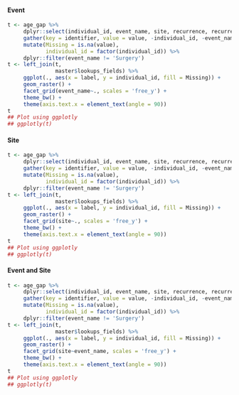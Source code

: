#### Event
```r
t <- age_gap %>%
     dplyr::select(individual_id, event_name, site, recurrence, recurrence_dt, recurrence_where_breast, recurrence_where_chest_wall, recurrence_where_axilla, recurrence_where_metastatic, recurrence_met_bone, recurrence_met_liver, recurrence_met_lung, recurrence_met_superclavicular, recurrence_met_brain, recurrence_met_other, recurrence_met_spcfy, new_tumour_yn, new_tumour_dtls, clinical_plan, plan_local_surgery, plan_local_radio, plan_local_endocrine, plan_local_chemo, plan_local_trast, plan_local_other, plan_local_spcfy, plan_met_radio, plan_met_endocrine, plan_met_chemo, plan_met_trast, plan_met_other, plan_met_spcfy, plan_routine_surgery, plan_routine_radio, plan_routine_endocrine, plan_routine_chemo, plan_routine_trast, plan_routine_other, plan_routine_spcfy) %>%
     gather(key = identifier, value = value, -individual_id, -event_name, -site) %>%
     mutate(Missing = is.na(value),
            individual_id = factor(individual_id)) %>%
     dplyr::filter(event_name != 'Surgery')
t <- left_join(t,
               master$lookups_fields) %>%
     ggplot(., aes(x = label, y = individual_id, fill = Missing)) +
     geom_raster() +
     facet_grid(event_name~., scales = 'free_y') +
     theme_bw() +
     theme(axis.text.x = element_text(angle = 90))
t
## Plot using ggplotly
## ggplotly(t)


```

#### Site
```r
t <- age_gap %>%
     dplyr::select(individual_id, event_name, site, recurrence, recurrence_dt, recurrence_where_breast, recurrence_where_chest_wall, recurrence_where_axilla, recurrence_where_metastatic, recurrence_met_bone, recurrence_met_liver, recurrence_met_lung, recurrence_met_superclavicular, recurrence_met_brain, recurrence_met_other, recurrence_met_spcfy, new_tumour_yn, new_tumour_dtls, clinical_plan, plan_local_surgery, plan_local_radio, plan_local_endocrine, plan_local_chemo, plan_local_trast, plan_local_other, plan_local_spcfy, plan_met_radio, plan_met_endocrine, plan_met_chemo, plan_met_trast, plan_met_other, plan_met_spcfy, plan_routine_surgery, plan_routine_radio, plan_routine_endocrine, plan_routine_chemo, plan_routine_trast, plan_routine_other, plan_routine_spcfy) %>%
     gather(key = identifier, value = value, -individual_id, -event_name, -site) %>%
     mutate(Missing = is.na(value),
            individual_id = factor(individual_id)) %>%
     dplyr::filter(event_name != 'Surgery')
t <- left_join(t,
               master$lookups_fields) %>%
     ggplot(., aes(x = label, y = individual_id, fill = Missing)) +
     geom_raster() +
     facet_grid(site~., scales = 'free_y') +
     theme_bw() +
     theme(axis.text.x = element_text(angle = 90))
t
## Plot using ggplotly
## ggplotly(t)


```


#### Event and Site
```r
t <- age_gap %>%
     dplyr::select(individual_id, event_name, site, recurrence, recurrence_dt, recurrence_where_breast, recurrence_where_chest_wall, recurrence_where_axilla, recurrence_where_metastatic, recurrence_met_bone, recurrence_met_liver, recurrence_met_lung, recurrence_met_superclavicular, recurrence_met_brain, recurrence_met_other, recurrence_met_spcfy, new_tumour_yn, new_tumour_dtls, clinical_plan, plan_local_surgery, plan_local_radio, plan_local_endocrine, plan_local_chemo, plan_local_trast, plan_local_other, plan_local_spcfy, plan_met_radio, plan_met_endocrine, plan_met_chemo, plan_met_trast, plan_met_other, plan_met_spcfy, plan_routine_surgery, plan_routine_radio, plan_routine_endocrine, plan_routine_chemo, plan_routine_trast, plan_routine_other, plan_routine_spcfy) %>%
     gather(key = identifier, value = value, -individual_id, -event_name, -site) %>%
     mutate(Missing = is.na(value),
            individual_id = factor(individual_id)) %>%
     dplyr::filter(event_name != 'Surgery')
t <- left_join(t,
               master$lookups_fields) %>%
     ggplot(., aes(x = label, y = individual_id, fill = Missing)) +
     geom_raster() +
     facet_grid(site~event_name, scales = 'free_y') +
     theme_bw() +
     theme(axis.text.x = element_text(angle = 90))
t
## Plot using ggplotly
## ggplotly(t)

```
